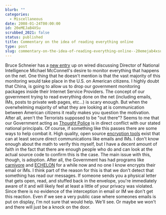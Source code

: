 ```yaml
---
blurb: ""
categories:
  - Miscellaneous
date: 2008-01-24T00:00:00
id: 20eMEJaB4XSu
scrubbed_2021: false
status: published
title: Commentary on the idea of reading everything online
type: post
slug: commentary-on-the-idea-of-reading-everything-online--20emejab4xsu
---
```


Bruce Schneier has a
[new entry](http://www.wired.com/politics/security/commentary/securitymatters/2008/01/securitymatters_0124?currentPage=all)
up on wired discussing Director of National Intelligence Michael
McConnell's desire to monitor everything that happens on the net.
One thing that he doesn't mention is that the vast majority of this
monitoring would take place in the U.S. on American citizens. I
highly doubt that China, is going to allow us to drop our
government monitoring packages inside their Internet Service
Providers. The concept of our government trying to read everything
done on the net (including emails, IMs, posts to private web pages,
etc...) is scary enough. But when the overwhelming majority of what
they are looking at is communication between American citizens it
really makes you question the motivation. After all, aren't the
Terrorists supposed to be "out there"? Seems to me that our
Government acting as
[Thought Police](http://en.wikipedia.org/wiki/Thought_Police) is in
direct conflict with our stated national principals. Of course, if
something like this passes there are some ways to help combat it.
High quality, open source [encryption tools](http://gnupg.org/)
exist that can at least secure direct communications like emails
and IMs. I don't know enough about the math to verify this myself,
but I have a decent amount of faith in the fact that there are
enough people who do and can look at the actual source code to
confirm this is the case. The main issue with this, though, is
adoption. After all, the Government has had programs like
[carnivore](http://en.wikipedia.org/wiki/Carnivore_(software)) and
[ECHELON](http://en.wikipedia.org/wiki/ECHELON) for a while now and
no one I know encrypts their email or IMs. I think part of the
reason for this is that we don't detect that something has read our
messages. If someone sends you a physical letter that gets open,
read, and stuffed back in the envelope, you're immediately aware of
it and will likely feel at least a little of your privacy was
violated. Since there is no evidence of the interception in email
or IM we don't get this reaction. Even if we see a very public case
where someones emails is put on display, I'm not sure that would
help. We'll see. Or maybe we won't and there will just be a knock
on the door.